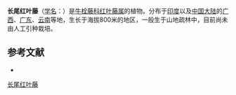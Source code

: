 {{Speciesbox
| name = 长尾红叶藤
| status = 
| status_system = 
| image = 
| genus = Rourea
| species = caudata
| authority = Planch.
}}

'''长尾红叶藤'''（[[学名|学名]]：{{lang|la|''Rourea caudata''}}）是[[牛栓藤科|牛栓藤科]][[红叶藤属|红叶藤属]]的植物。分布于[[印度|印度]]以及[[中国大陆|中国大陆]]的[[广西|广西]]、[[广东|广东]]、[[云南|云南]]等地，生长于海拔800米的地区，一般生于山地疏林中，目前尚未由人工引种栽培。

== 参考文献 ==
<div class="references-small">
* {{cite web| url =http://www.bioinfo.cn/db05/KmzwSpecies.php?action=view&id=5685| title =长尾红叶藤| work =《中国高等植物数据库全库》| publisher =中国科学院微生物研究所| author =昆明植物研究所| accessdate =2009-02-25| deadurl =yes| archiveurl =https://web.archive.org/web/20160305020419/http://www.bioinfo.cn/db05/KmzwSpecies.php?action=view&id=5685| archivedate =2016-03-05}}
</div>
{{Taxonbar|from=Q15231992}}

[[Category:红叶藤属|长尾红叶藤]]


{{植物小作品}}